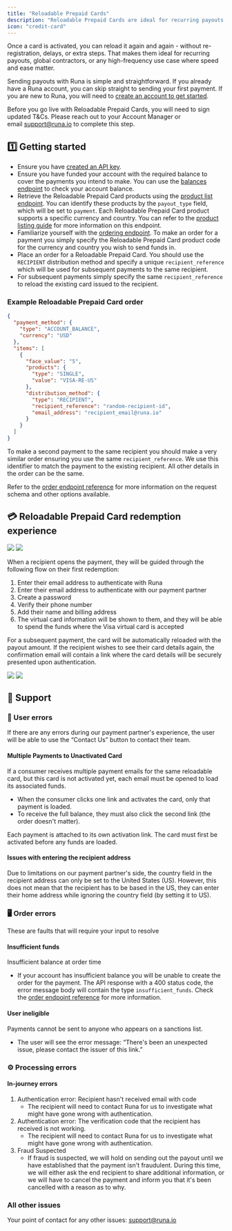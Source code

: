 ```yaml
---
title: "Reloadable Prepaid Cards"
description: "Reloadable Prepaid Cards are ideal for recurring payouts, global contractors, or any high-frequency use case where speed and ease matter."
icon: "credit-card"
---
```


Once a card is activated, you can reload it again and again - without re-registration, delays, or extra steps. That makes them ideal for recurring payouts, global contractors, or any high-frequency use case where speed and ease matter.

Sending payouts with Runa is simple and straightforward. If you already have a Runa account, you can skip straight to sending your first payment. If you are new to Runa, you will need to [create an account to get started](https://app.runa.io/signup).

Before you go live with Reloadable Prepaid Cards, you will need to sign updated T&Cs. Please reach out to your Account Manager or email [support@runa.io](mailto:support@runa.io) to complete this step.

## 1️⃣ Getting started

- Ensure you have [created an API key](/getting-started/api-key).
- Ensure you have funded your account with the required balance to cover the payments you intend to make. You can use the [balances endpoint](/features/balances) to check your account balance.
- Retrieve the Reloadable Prepaid Card products using the [product list endpoint](/reference/2024-02-05/endpoint/products/list). You can identify these products by the `payout_type` field, which will be set to `payment`. Each Reloadable Prepaid Card product supports a specific currency and country. You can refer to the [product listing guide](/features/product-catalog) for more information on this endpoint.
- Familiarize yourself with the [ordering endpoint](/getting-started/first-order/sync). To make an order for a payment you simply specify the Reloadable Prepaid Card product code for the currency and country you wish to send funds in.
- Place an order for a Reloadable Prepaid Card. You should use the `RECIPIENT` distribution method and specify a unique `recipient_reference` which will be used for subsequent payments to the same recipient.
- For subsequent payments simply specify the same `recipient_reference` to reload the existing card issued to the recipient.

### Example Reloadable Prepaid Card order

```json
{
  "payment_method": {
    "type": "ACCOUNT_BALANCE",
    "currency": "USD"
  },
  "items": [
    {
      "face_value": "5",
      "products": {
        "type": "SINGLE",
        "value": "VISA-RE-US"
      },
      "distribution_method": {
        "type": "RECIPIENT",
        "recipient_reference": "random-recipient-id",
        "email_address": "recipient_email@runa.io"
      }
    }
  ]
}
```

To make a second payment to the same recipient you should make a very similar order ensuring you use the same `recipient_reference`. We use this identifier to match the payment to the existing recipient. All other details in the order can be the same.

Refer to the [order endpoint reference](/reference/2024-02-05/endpoint/orders/create) for more information on the request schema and other options available.

## 💳 Reloadable Prepaid Card redemption experience

<img
  className="block dark:hidden"
  src="/assets/graphics/reloadable-first-light.png"
/>
<img
  className="hidden dark:block"
  src="/assets/graphics/reloadable-first-dark.png"
/>

When a recipient opens the payment, they will be guided through the following flow on their first redemption:

1. Enter their email address to authenticate with Runa
2. Enter their email address to authenticate with our payment partner
3. Create a password
4. Verify their phone number
5. Add their name and billing address
6. The virtual card information will be shown to them, and they will be able to spend the funds where the Visa virtual card is accepted

For a subsequent payment, the card will be automatically reloaded with the payout amount. If the recipient wishes to see their card details again, the confirmation email will contain a link where the card details will be securely presented upon authentication.

<img
  className="block dark:hidden"
  src="/assets/graphics/reloadable-reload-light.png"
/>
<img
  className="hidden dark:block"
  src="/assets/graphics/reloadable-reload-dark.png"
/>

## 🛟 Support

### 👤 User errors

If there are any errors during our payment partner's experience, the user will be able to use the “Contact Us” button to contact their team.

#### Multiple Payments to Unactivated Card

If a consumer receives multiple payment emails for the same reloadable card, but this card is not activated yet, each email must be opened to load its associated funds.

- When the consumer clicks one link and activates the card, only that payment is loaded.
- To receive the full balance, they must also click the second link (the order doesn't matter).

<Info>
  Each payment is attached to its own activation link. The card must first be
  activated before any funds are loaded.
</Info>

#### Issues with entering the recipient address

Due to limitations on our payment partner's side, the country field in the recipient address can only be set to the United States (US). However, this does not mean that the recipient has to be based in the US, they can enter their home address while ignoring the country field (by setting it to US).

### 🖥️ Order errors

These are faults that will require your input to resolve

#### Insufficient funds

Insufficient balance at order time

- If your account has insufficient balance you will be unable to create the order for the payment. The API response with a 400 status code, the error message body will contain the type `insufficient_funds`. Check the [order endpoint reference](/reference/2024-02-05/endpoint/orders/create) for more information.

#### User ineligible

Payments cannot be sent to anyone who appears on a sanctions list.

- The user will see the error message: “There's been an unexpected issue, please contact the issuer of this link.”

### ⚙ Processing errors

#### In-journey errors

1. Authentication error: Recipient hasn't received email with code
   - The recipient will need to contact Runa for us to investigate what might have gone wrong with authentication.
2. Authentication error: The verification code that the recipient has received is not working.
   - The recipient will need to contact Runa for us to investigate what might have gone wrong with authentication.
3. Fraud Suspected
   - If fraud is suspected, we will hold on sending out the payout until we have established that the payment isn't fraudulent. During this time, we will either ask the end recipient to share additional information, or we will have to cancel the payment and inform you that it's been cancelled with a reason as to why.

### All other issues

Your point of contact for any other issues: [support@runa.io](mailto:support@runa.io)
